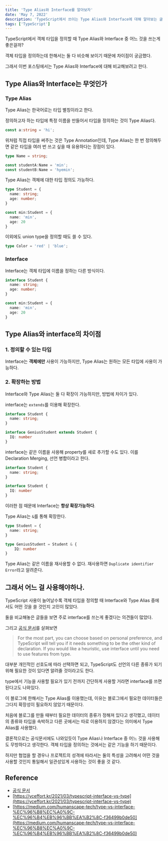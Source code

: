 ```yaml
---
title: 'Type Alias와 Interface를 알아보자'
date: 'May 7, 2022'
description: 'TypeScript에서 쓰이는 Type Alias와 Interface에 대해 알아보는 글입니다.'
tags: ['TypeScript']
---
```


TypeScript에서 객체 타입을 정의할 때 Type Alias와 Interface 중 어느 것을 쓰는게 좋은걸까?

객체 타입을 정의하는데 한해서는 둘 다 비슷해 보이기 때문에 차이점이 궁금했다.

그래서 이번 포스팅에서는 Type Alias와 Interface에 대해 비교해보려고 한다.

## Type Alias와 Interface는 무엇인가

### Type Alias

Type Alias는 한국어로는 타입 별칭이라고 한다.

정의하고자 하는 타입에 특정 이름을 만들어서 타입을 정의하는 것이 Type Alias다.

```TypeScript:TypeAnnotation.ts
const a:string = 'hi';
```

위처럼 직접 타입을 써주는 것은 Type Annotation인데, Type Alias는 한 번 정의해두면 같은 타입을 여러 번 쓰고 싶을 때 유용하다는 장점이 있다.

```TypeScript:TypeAlias.ts
type Name = string;

const studentA:Name = 'min';
const studentB:Name = 'hyemin';
```

Type Alias는 객체에 대한 타입 정의도 가능하다.

```TypeScript
type Student = {
  name: string;
  age: number;
}

const min:Student = {
  name: 'min',
  age: 20
}
```

이외에도 union type을 정의할 때도 쓸 수 있다.

```TypeScript
type Color = 'red' | 'blue';
```

### Interface

Interface는 객체 타입에 이름을 정하는 다른 방식이다.

```TypeScript
interface Student {
  name: string;
  age: number;
}

const min:Student = {
  name: 'min',
  age: 20
}
```

## Type Alias와 interface의 차이점

### 1. 정의할 수 있는 타입

Interface는 **객체에만** 사용이 가능하지만, Type Alias는 원하는 모든 타입에 사용이 가능하다.

### 2. 확장하는 방법

Interface와 Type Alias는 둘 다 확장이 가능하지만, 방법에 차이가 있다.

interface는 `extends`를 이용해 확장한다.

```TypeScript
interface Student {
  name: string;
}

interface GeniusStudent extends Student {
  IQ: number
}
```

interface는 같은 이름을 사용해 property를 새로 추가할 수도 있다. 이를 Declaration Merging, 선언 병합이라고 한다.

```TypeScript
interface Student {
  name: string;
}

interface Student {
  IQ: number
}
```

이러한 점 때문에 Interface는 **항상 확장가능하다**.

Type Alias는 `&`를 통해 확장한다.

```TypeScript
type Student = {
  name: string;
}

type GeniusStudent = Student & {
    IQ: number
}
```

Type Alias는 같은 이름을 재사용할 수 없다. 재사용하면 `Duplicate identifier Error`라고 알려준다.

## 그래서 어느 걸 사용해야하나.

TypeScript 사용이 늘어날수록 객체 타입을 정의할 때 Interface와 Type Alias 중에서도 어떤 것을 쓸 것인지 고민이 많았다.

둘을 비교해놓은 글들을 보면 주로 interface를 쓰는게 좋겠다는 의견들이 많았다.

그리고 [공식 문서](https://www.typescriptlang.org/docs/handbook/2/everyday-types.html#differences-between-type-aliases-and-interfaces)를 살펴보면

> For the most part, you can choose based on personal preference, and TypeScript will tell you if it needs something to be the other kind of declaration. If you would like a heuristic, use interface until you need to use features from type.

대부분 개인적인 선호도에 따라 선택하면 되고, TypeScript도 선언의 다른 종류가 되기 위해 필요한 것이 있다면 알려줄 것이라고도 한다.

type에서 기능을 사용할 필요가 있기 전까지 간단하게 사용할 거라면 interface를 쓰면 된다고도 나와있다.

이 블로그에 한해서는 Type Alias를 이용했는데, 이유는 블로그에서 필요한 데이터들은 그다지 확장성이 필요하지 않았기 때문이다.

처음에 블로그를 만들 때부터 필요한 데이터의 종류가 정해져 있다고 생각했고, 데이터의 종류와 타입을 속박하고 다른 곳에서는 따로 이용하지 않겠다는 의미에서 Type Alias를 사용했다.

결론적으로는 공식문서에도 나와있듯이 Type Alias나 Interface 중 어느 것을 사용해도 무방하다고 생각한다. 객체 타입을 정의하는 것에서는 같은 기능을 하기 때문이다.

하지만 협업을 할 경우나 프로젝트의 성격에 따라서는 둘의 특성을 고려해서 어떤 것을 사용할 것인지 통일해서 일관성있게 사용하는 것이 좋을 것 같다.

## Reference

- [공식 문서](https://www.typescriptlang.org/docs/handbook/2/everyday-types.html#type-aliases)
- [https://yceffort.kr/2021/03/typescript-interface-vs-type](https://yceffort.kr/2021/03/typescript-interface-vs-type)
- [https://medium.com/humanscape-tech/type-vs-interface-%EC%96%B8%EC%A0%9C-%EC%96%B4%EB%96%BB%EA%B2%8C-f36499b0de50](https://medium.com/humanscape-tech/type-vs-interface-%EC%96%B8%EC%A0%9C-%EC%96%B4%EB%96%BB%EA%B2%8C-f36499b0de50)
